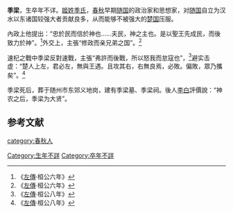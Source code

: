 '''季梁'''，生卒年不详。[[姬姓|姬姓]][[季氏|季氏]]，[[春秋时期|春秋]]早期[[随国|随国]]的政治家和思想家，对[[随国|随国]]自立为汉水以东诸国较强大者贡献良多，从而能够不被强大的[[楚国|楚国]]压服。

內政上他提出：“忠於民而信於神也……夫民，神之主也。是以聖王先成民，而後致力於神”。<ref name="桓公六年">《[[左傳|左傳]]·桓公六年》</ref>外交上，主張“修政而亲兄弟之国”。<ref name="桓公六年">《[[左傳|左傳]]·桓公六年》</ref>

速杞之戰中季梁反對速戰，主張“弗許而後戰，所以怒我而怠寇也”，<ref name="桓公八年">《[[左傳|左傳]]·桓公八年》</ref>避实击虚：“楚人上左，君必左，無與王遇。且攻其右，右無良焉，必敗。偏敗，眾乃攜矣”。<ref name="桓公八年">《[[左傳|左傳]]·桓公八年》</ref>

季梁死后，葬于随州市东郊义地岗，建有季梁墓、季梁祠。後人[[李白|李白]]評價說：“神农之后，季梁为大贤”。

==参考文献==
{{wikisource|春秋左氏傳/桓公}}

<div class="references-small">
<references />
</div>


{{春秋人物小作品}}
[[category:春秋人|category:春秋人]]
[[Category:生年不詳|Category:生年不詳]]
[[Category:卒年不詳|Category:卒年不詳]]